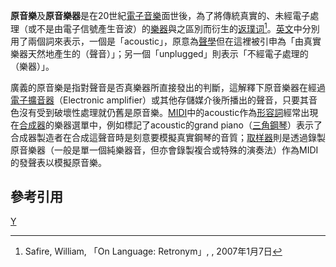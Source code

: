 {{distinguish|原声音乐}}

'''原音樂'''及'''原音樂器'''是在20世紀[[電子音樂|電子音樂]]面世後，為了將傳統真實的、未經電子處理（或不是由電子信號產生音波）的[[樂器|樂器]]與之區別而衍生的[[返璞词|返璞词]]<ref name=retro>Safire, William, 「On Language: Retronym」, {{link-en|紐約時報雜誌|New York Times Magazine}}, 2007年1月7日</ref>。[[英文|英文]]中分別用了兩個詞來表示，一個是「acoustic」，原意為[[聲學|聲學]]但在這裡被引申為「由真實樂器天然地產生的（聲音）」；另一個「unplugged」則表示「不經電子處理的（樂器）」。

廣義的原音樂是指對聲音是否真樂器所直接發出的判斷，這解釋下原音樂器在經過[[放大器電路|電子擴音器]]（Electronic amplifier）或其他存儲媒介後所播出的聲音，只要其音色沒有受到破壞性處理就仍舊是原音樂。[[MIDI|MIDI]]中的acoustic作為[[形容詞|形容詞]]經常出現在[[合成器|合成器]]的樂器選單中，例如標記了acoustic的grand piano（[[三角鋼琴|三角鋼琴]]）表示了合成器製造者在合成這聲音時是刻意要模擬真實鋼琴的音質；[[取样器|取样器]]則是透過錄製原音樂器（一般是單一個純樂器音，但亦會錄製複合或特殊的演奏法）作為MIDI的發聲表以模擬原音樂。

== 參考引用 ==
{{reflist}}
{{music-genre-stub}}

[[Category:音樂類型|Y]]